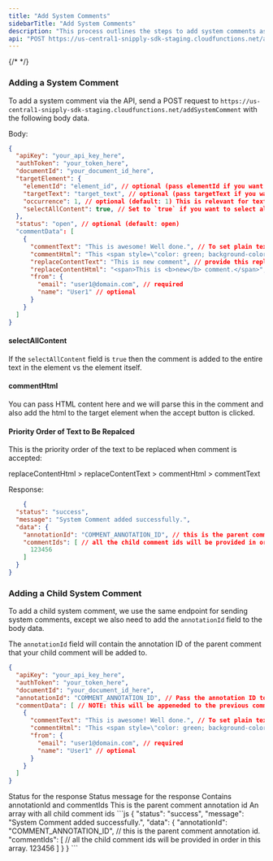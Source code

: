 ```yaml
---
title: "Add System Comments"
sidebarTitle: "Add System Comments"
description: "This process outlines the steps to add system comments as well as child system comments through the API."
api: "POST https://us-central1-snipply-sdk-staging.cloudfunctions.net/addSystemComment"
---
```

{/* <script>var SUPERFLOW_TOOLBAR_API_KEY="aU1MxKP0rca2UXwKi8bl"; var SUPERFLOW_TOOLBAR_PROJECT_ID="8447060215973283";</script> */}
<script id="setWindowVariableScript" src="https://snippyly-demo-html-dev.web.app/set-window-variable.js?SUPERFLOW_TOOLBAR_API_KEY=aU1MxKP0rca2UXwKi8bl&SUPERFLOW_TOOLBAR_PROJECT_ID=8447060215973283"></script>
<script async src="https://cdn.jsdelivr.net/npm/@usesuperflow/toolbar/superflow.min.js"></script>

### Adding a System Comment

To add a system comment via the API, send a POST request to `https://us-central1-snipply-sdk-staging.cloudfunctions.net/addSystemComment` with the following body data.

Body:

```JSON
{
  "apiKey": "your_api_key_here",
  "authToken": "your_token_here",
  "documentId": "your_document_id_here",
  "targetElement": {
    "elementId": "element_id", // optional (pass elementId if you want to add comment on a specific element)
    "targetText": "target_text", // optional (pass targetText if you want to add comment on a specific text)
    "occurrence": 1, // optional (default: 1) This is relevant for text comment. By default, we will attach comment to the first occurence of the target text in your document. You can change this to attach your comment on a more specific text.
  	"selectAllContent": true, // Set to `true` if you want to select all the text content of the target element.
  },
  "status": "open", // optional (default: open)
  "commentData": [
    {
      "commentText": "This is awesome! Well done.", // To set plain text content
      "commentHtml": "This <span style=\"color: green; background-color: aliceblue; display: inline-block; padding: 4px; border-radius: 4px;\">is test</span> comment.", // To set HTML formatted content
      "replaceContentText": "This is new comment", // provide this replaceContentText to replace current text with
      "replaceContentHtml": "<span>This is <b>new</b> comment.</span>", // If replacement text contains html formatted text, then provide it here
      "from": {
        "email": "user1@domain.com", // required
        "name": "User1" // optional
      }
    }
  ]
}
```
#### selectAllContent
If the `selectAllContent` field is `true` then the comment is added to the entire text in the element vs the element itself.

#### commentHtml
You can pass HTML content here and we will parse this in the comment and also add the html to the target element when the accept button is clicked.

#### Priority Order of Text to Be Repalced
This is the priority order of the text to be replaced when comment is accepted:

replaceContentHtml > replaceContentText > commentHtml > commentText


Response:

```JSON
	{
  "status": "success",
  "message": "System Comment added successfully.",
  "data": {
    "annotationId": "COMMENT_ANNOTATION_ID", // this is the parent comment annotation id.
    "commentIds": [ // all the child comment ids will be provided in order in this array.
      123456
    ]
  }
}
```

### Adding a Child System Comment

To add a child system comment, we use the same endpoint for sending system comments, except we also need to add the `annotationId` field to the body data.

The `annotationId` field will contain the annotation ID of the parent comment that your child comment will be added to.

```JSON
{
  "apiKey": "your_api_key_here",
  "authToken": "your_token_here",
  "documentId": "your_document_id_here",
  "annotationId": "COMMENT_ANNOTATION_ID", // Pass the annotation ID to add a child comment to it.
  "commentData": [ // NOTE: this will be appeneded to the previous comments array
    {
      "commentText": "This is awesome! Well done.", // To set plain text content
      "commentHtml": "This <span style=\"color: green; background-color: aliceblue; display: inline-block; padding: 4px; border-radius: 4px;\">is test</span> comment.", // To set HTML formatted content
      "from": {
        "email": "user1@domain.com", // required
        "name": "User1" // optional
      }
    }
  ]
}
```



<ResponseField name="status" type="string">
Status for the response
</ResponseField> 

<ResponseField name="message" type="string">
Status message for the response
</ResponseField>

<ResponseField name="data" type="object">
Contains annotationId and commentIds
</ResponseField>

<ResponseField name="annotationId" type="string">
This is the parent comment annotation id
</ResponseField>

<ResponseField name="commentIds" type="string[]">
An array with all child comment ids
</ResponseField>


<ResponseExample>
```js
	{
  "status": "success",
  "message": "System Comment added successfully.",
  "data": {
    "annotationId": "COMMENT_ANNOTATION_ID", // this is the parent comment annotation id.
    "commentIds": [ // all the child comment ids will be provided in order in this array.
      123456
    ]
  }
}
```
</ResponseExample>